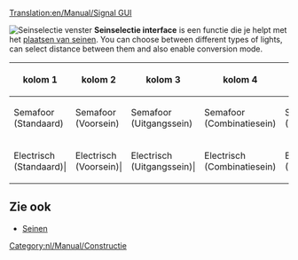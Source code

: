 [[Translation:en/Manual/Signal GUI]]

[[File:nl/Manual/Seinkeuze 1.png|frame|right|Seinselectie venster]]
'''Seinselectie interface''' is een functie die je helpt met het [[nl/Manual/Seinen plaatsen|plaatsen van seinen]]. You can choose between different types of lights, can select distance between them and also enable conversion mode.

{|
!kolom 1!!kolom 2!!kolom 3!!kolom 4!!kolom 5!!kolom 6!!kolom 7
|-
|Semafoor <br>(Standaard)
|Semafoor <br>(Voorsein)
|Semafoor <br>(Uitgangssein)
|Semafoor <br>(Combinatiesein)
|Semafoor <br>(Routesein)
|Semafoor <br>(Eenrichtingsroutesein)
|Converteer sein
|-
|Electrisch <br>(Standaard)|
|Electrisch <br>(Voorsein)|
|Electrisch <br>(Uitgangssein)|
|Electrisch <br>(Combinatiesein)
|Electrisch <br>(Routesein)
|Electrisch <br>(Eenrichtingsroutesein)
|Automatische seindichtheid
|}



==Zie ook==
*[[nl/Manual/Seinen|Seinen]]

[[Category:nl/Manual/Constructie]]